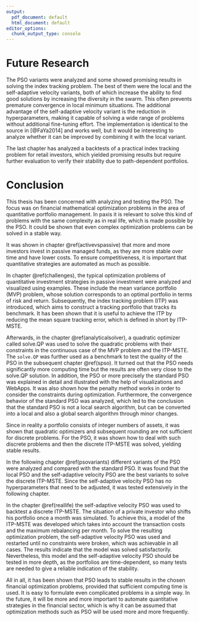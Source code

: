 ```yaml
---
output:
  pdf_document: default
  html_document: default
editor_options:
  chunk_output_type: console
---
```


# Future Research
The PSO variants were analyzed and some showed promising results in solving the index tracking problem. The best of them were the local and the self-adaptive velocity variants, both of which increase the ability to find good solutions by increasing the diversity in the swarm. This often prevents premature convergence in local minimum situations. The additional advantage of the self-adaptive velocity variant is the reduction in hyperparameters, making it capable of solving a wide range of problems without additional fine-tuning effort. The implementation is identical to the source in [@FaYa2014] and works well, but it would be interesting to analyze whether it can be improved by combining it with the local variant.

The last chapter has analyzed a backtests of a practical index tracking problem for retail investors, which yielded promising results but require further evaluation to verify their stability due to path-dependent portfolios.


# Conclusion

This thesis has been concerned with analyzing and testing the PSO. The focus was on financial mathematical optimization problems in the area of quantitative portfolio management. In paxis it is relevant to solve this kind of problems with the same complexity as in real life, which is made possible by the PSO. It could be shown that even complex optimization problems can be solved in a stable way. 


It was shown in chapter \@ref(activevspassive) that more and more investors invest in passive managed funds, as they are more stable over time and have lower costs. To ensure competitiveness, it is important that quantitative strategies are automated as much as possible.  


In chapter \@ref(challenges), the typical optimization problems of quantitative investment strategies in passive investment were analyzed and visualized using examples. These include the mean variance portfolio (MVP) problem, whose solution corresponds to an optimal portfolio in terms of risk and return. Subsequently, the index tracking problem (ITP) was introduced, which aims to construct a tracking portfolio that tracks its benchmark. It has been shown that it is useful to achieve the ITP by reducing the mean square tracking error, which is defined in short by ITP-MSTE.


Afterwards, in the chapter \@ref(analyticalsolver), a quadratic optimizer called solve.QP was used to solve the quadratic problems with their constraints in the continuous case of the MVP problem and the ITP-MSTE. The `solve.QP` was further used as a benchmark to test the quality of the PSO in the subsequent chapter \@ref(spso). It turned out that the PSO needs significantly more computing time but the results are often very close to the solve.QP solution. In addition, the PSO or more precisely the standard PSO was explained in detail and illustrated with the help of visualizations and WebApps. It was also shown how the penalty method works in order to consider the constraints during optimization. Furthermore, the convergence behavior of the standard PSO was analyzed, which led to the conclusion that the standard PSO is not a local search algorithm, but can be converted into a local and also a global search algorithm through minor changes.

Since in reality a portfolio consists of integer numbers of assets, it was shown that quadratic optimizers and subsequent rounding are not sufficient for discrete problems. For the PSO, it was shown how to deal with such discrete problems and then the discrete ITP-MSTE was solved, yielding stable results. 


In the following chapter \@ref(psovariants) different variants of the PSO were analyzed and compared with the standard PSO. It was found that the local PSO and the self-adaptive velocity PSO are the best variants to solve the discrete ITP-MSTE. Since the self-adaptive velocity PSO has no hyperparameters that need to be adjusted, it was tested extensively in the following chapter. 


In the chapter \@ref(reallife) the self-adaptive velocity PSO was used to backtest a discrete ITP-MSTE. The situation of a private investor who shifts his portfolio once a month was simulated. To achieve this, a model of the ITP-MSTE was developed which takes into account the transaction costs and the maximum rebalancing per month. To solve the resulting optimization problem, the self-adaptive velocity PSO was used and restarted until no constraints were broken, which was achievable in all cases. The results indicate that the model was solved satisfactorily. Nevertheless, this model and the self-adaptive velocity PSO should be tested in more depth, as the portfolios are time-dependent, so many tests are needed to give a reliable indication of the stability.


All in all, it has been shown that PSO leads to stable results in the chosen financial optimization problems, provided that sufficient computing time is used. It is easy to formulate even complicated problems in a simple way. In the future, it will be more and more important to automate quantitative strategies in the financial sector, which is why it can be assumed that optimization methods such as PSO will be used more and more frequently.
